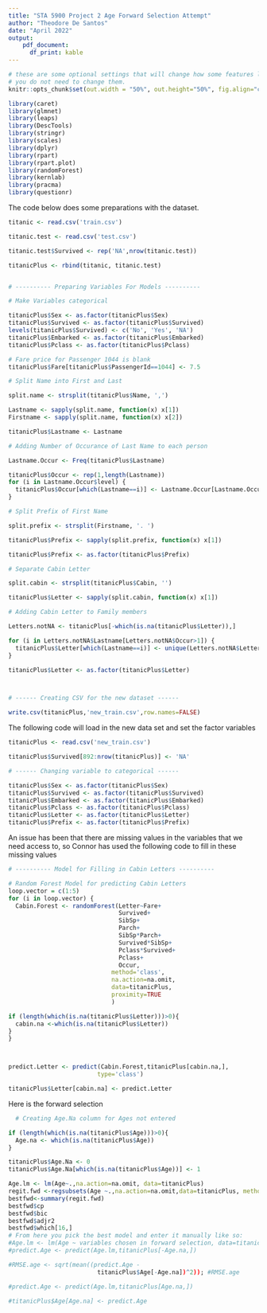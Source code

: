 ```yaml
---
title: "STA 5900 Project 2 Age Forward Selection Attempt"
author: "Theodore De Santos"
date: "April 2022"
output:
    pdf_document:
      df_print: kable
---
```


```r
# these are some optional settings that will change how some features look
# you do not need to change them.
knitr::opts_chunk$set(out.width = "50%", out.height="50%", fig.align="center", warning=FALSE, message=FALSE)
```

```r
library(caret)
library(glmnet)
library(leaps)
library(DescTools)
library(stringr)
library(scales)
library(dplyr)
library(rpart)
library(rpart.plot)
library(randomForest)
library(kernlab)
library(pracma)
library(questionr)
```

The code below does some preparations with the dataset.  

```r
titanic <- read.csv('train.csv')

titanic.test <- read.csv('test.csv')

titanic.test$Survived <- rep('NA',nrow(titanic.test))

titanicPlus <- rbind(titanic, titanic.test)


# ---------- Preparing Variables For Models ----------

# Make Variables categorical

titanicPlus$Sex <- as.factor(titanicPlus$Sex)
titanicPlus$Survived <- as.factor(titanicPlus$Survived)
levels(titanicPlus$Survived) <- c('No', 'Yes', 'NA')
titanicPlus$Embarked <- as.factor(titanicPlus$Embarked)
titanicPlus$Pclass <- as.factor(titanicPlus$Pclass)

# Fare price for Passenger 1044 is blank
titanicPlus$Fare[titanicPlus$PassengerId==1044] <- 7.5

# Split Name into First and Last

split.name <- strsplit(titanicPlus$Name, ',')

Lastname <- sapply(split.name, function(x) x[1])
Firstname <- sapply(split.name, function(x) x[2])

titanicPlus$Lastname <- Lastname

# Adding Number of Occurance of Last Name to each person

Lastname.Occur <- Freq(titanicPlus$Lastname)

titanicPlus$Occur <- rep(1,length(Lastname))
for (i in Lastname.Occur$level) {
  titanicPlus$Occur[which(Lastname==i)] <- Lastname.Occur[Lastname.Occur$level==i,]$freq
}

# Split Prefix of First Name

split.prefix <- strsplit(Firstname, '. ')

titanicPlus$Prefix <- sapply(split.prefix, function(x) x[1])

titanicPlus$Prefix <- as.factor(titanicPlus$Prefix)

# Separate Cabin Letter

split.cabin <- strsplit(titanicPlus$Cabin, '')

titanicPlus$Letter <- sapply(split.cabin, function(x) x[1])

# Adding Cabin Letter to Family members

Letters.notNA <- titanicPlus[-which(is.na(titanicPlus$Letter)),]

for (i in Letters.notNA$Lastname[Letters.notNA$Occur>1]) {
  titanicPlus$Letter[which(Lastname==i)] <- unique(Letters.notNA$Letter[Letters.notNA$Lastname==i])[1]
}

titanicPlus$Letter <- as.factor(titanicPlus$Letter)



# ------ Creating CSV for the new dataset ------

write.csv(titanicPlus,'new_train.csv',row.names=FALSE)
```

The following code will load in the new data set and set the factor variables 

```r
titanicPlus <- read.csv('new_train.csv')

titanicPlus$Survived[892:nrow(titanicPlus)] <- 'NA'

# ------ Changing variable to categorical ------

titanicPlus$Sex <- as.factor(titanicPlus$Sex)
titanicPlus$Survived <- as.factor(titanicPlus$Survived)
titanicPlus$Embarked <- as.factor(titanicPlus$Embarked)
titanicPlus$Pclass <- as.factor(titanicPlus$Pclass)
titanicPlus$Letter <- as.factor(titanicPlus$Letter)
titanicPlus$Prefix <- as.factor(titanicPlus$Prefix)
```

An issue has been that there are missing values in the variables that we need access to, so Connor has used the following code to fill in these missing values

```r
# ---------- Model for Filling in Cabin Letters ----------

# Random Forest Model for predicting Cabin Letters
loop.vector = c(1:5)
for (i in loop.vector) {
  Cabin.Forest <- randomForest(Letter~Fare+
                               Survived+
                               SibSp+
                               Parch+
                               SibSp*Parch+
                               Survived*SibSp+
                               Pclass*Survived+
                               Pclass+
                               Occur,
                             method='class',
                             na.action=na.omit,
                             data=titanicPlus,
                             proximity=TRUE
                             )

if (length(which(is.na(titanicPlus$Letter)))>0){
  cabin.na <-which(is.na(titanicPlus$Letter))
}
}



predict.Letter <- predict(Cabin.Forest,titanicPlus[cabin.na,],
                         type='class')

titanicPlus$Letter[cabin.na] <- predict.Letter
```

Here is the forward selection 


```r
  # Creating Age.Na column for Ages not entered

if (length(which(is.na(titanicPlus$Age)))>0){
  Age.na <- which(is.na(titanicPlus$Age))
}

titanicPlus$Age.Na <- 0
titanicPlus$Age.Na[which(is.na(titanicPlus$Age))] <- 1

Age.lm <- lm(Age~.,na.action=na.omit, data=titanicPlus)
regit.fwd <-regsubsets(Age ~.,na.action=na.omit,data=titanicPlus, method = "forward",nvmax=15)
bestfwd<-summary(regit.fwd)
bestfwd$cp
bestfwd$bic
bestfwd$adjr2
bestfwd$which[16,]
# From here you pick the best model and enter it manually like so:
#Age.lm <- lm(Age ~ variables chosen in forward selection, data=titanicPlus)
#predict.Age <- predict(Age.lm,titanicPlus[-Age.na,])

#RMSE.age <- sqrt(mean((predict.Age - 
                         titanicPlus$Age[-Age.na])^2)); #RMSE.age

#predict.Age <- predict(Age.lm,titanicPlus[Age.na,])

#titanicPlus$Age[Age.na] <- predict.Age
```

